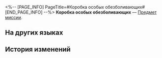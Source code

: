 <%-- [PAGE_INFO]
PageTitle=#Коробка особых обезболивающих#
[END_PAGE_INFO] --%>
{{Предмет Инфобокс
|id          = 140091
|Изображение = Предмет Коробка особых обезболивающих.png
|Тип         = Предмет миссии
|Инвентарь   = Миссии
|Редкость    = 3
|Эффект      = 
|Описание    = Коробка с медикаментами, которые срочно нужны Наташе.
}}
{{Описание|''«Коробка Наташиных самодельных обезболивающих. Люди засыпают от одного запаха».''}}
'''Коробка особых обезболивающих''' — [[Предмет миссии]].

==На других языках==
{{На других языках
|en   = Box of Special Painkillers
|zhs  = 一箱特制止痛剂
|zht  = 一箱特製止痛劑
|ja   = 鎮痛剤1箱
|ko   = 특제 진통제 한 상자
|es   = Caja de analgésicos especiales
|fr   = Boîte d'antidouleurs spéciaux
|ru   = Коробка особых обезболивающих
|th   = กล่องยาแก้ปวดแบบพิเศษ
|vi   = Một Hộp Thuốc Giảm Đau Đặc Chế
|de   = Kiste mit speziellen Schmerzmitteln
|id   = Sekotak Penghilang Rasa Sakit Khusus
|pt   = Caixa de Analgésicos Especiais
}}

==История изменений==
{{История изменений|3.5}}